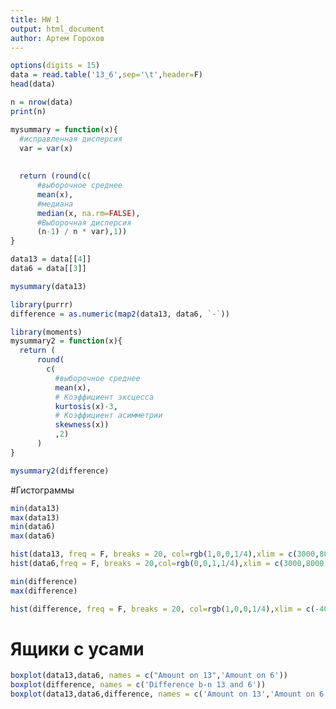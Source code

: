 ```yaml
---
title: HW 1
output: html_document
author: Артем Горохов
---
```


```r
options(digits = 15)
data = read.table('13_6',sep='\t',header=F)
head(data)
```

```r
n = nrow(data)
print(n)
```

```r
mysummary = function(x){
  #исправленная дисперсия
  var = var(x) 
  
  
  return (round(c(
      #выборочное среднее
      mean(x),
      #медиана
      median(x, na.rm=FALSE),
      #Выборочная дисперсия
      (n-1) / n * var),1))
}
```

```r
data13 = data[[4]]
data6 = data[[3]]
```

```r
mysummary(data13)
```

```r
library(purrr)
difference = as.numeric(map2(data13, data6, `-`))

```

```r
library(moments)
mysummary2 = function(x){
  return (
      round(
        c(
          #выборочное среднее
          mean(x),
          # Коэффициент эксцесса
          kurtosis(x)-3,
          # Коэффициент асимметрии
          skewness(x))
          ,2)
      )
}

mysummary2(difference)
```
#Гистограммы
```r
min(data13)
max(data13)
min(data6)
max(data6)
```
```r
hist(data13, freq = F, breaks = 20, col=rgb(1,0,0,1/4),xlim = c(3000,8000),main = 'Amount of customers on 13', xlab = 'Amount of customers')
hist(data6,freq = F, breaks = 20,col=rgb(0,0,1,1/4),xlim = c(3000,8000),main = 'Amount of customers on 6', xlab = 'Amount of customers')
```
```r
min(difference)
max(difference)
```
```r
hist(difference, freq = F, breaks = 20, col=rgb(1,0,0,1/4),xlim = c(-400,800), main = 'Difference b-n 13 and 6', xlab = 'Amount of customers')
```

# Ящики с усами
```r
boxplot(data13,data6, names = c("Amount on 13",'Amount on 6'))
boxplot(difference, names = c('Difference b-n 13 and 6'))
boxplot(data13,data6,difference, names = c('Amount on 13','Amount on 6', 'Difference b-n 13 and 6'))
```

